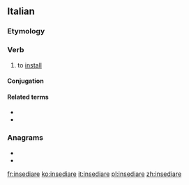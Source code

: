 ==Italian==

===Etymology===
{{confix|in|sede|are|lang=it}}

===Verb===
{{it-verb}}

# {{lb|it|transitive}} to [[install]] {{qualifier|someone in office}}

====Conjugation====
{{it-conj-iare|insedi|avere}}

====Related terms====
* {{l|it|insediamento}}
* {{l|it|insediarsi}}

===Anagrams===
* {{l|it|desinerai}}
* {{l|it|insedierà}}

[[fr:insediare]]
[[ko:insediare]]
[[it:insediare]]
[[pl:insediare]]
[[zh:insediare]]